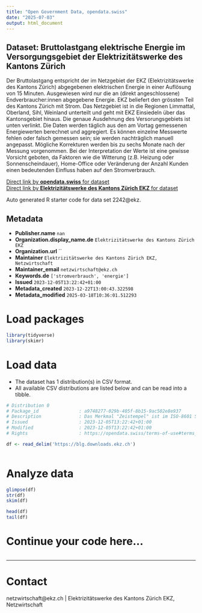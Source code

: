 ```yaml
---
title: "Open Government Data, opendata.swiss"
date: "2025-07-03"
output: html_document
---
```


## Dataset: Bruttolastgang elektrische Energie im Versorgungsgebiet der Elektrizitätswerke des Kantons Zürich

Der Bruttolastgang entspricht der im Netzgebiet der EKZ (Elektrizitätswerke des Kantons Zürich) abgegebenen elektrischen Energie in einer Auflösung von 15 Minuten. Ausgewiesen wird nur die an (direkt angeschlossene) Endverbraucher:innen abgegebene Energie. EKZ beliefert den grössten Teil des Kantons Zürich mit Strom. Das Netzgebiet ist in die Regionen Limmattal, Oberland, Sihl, Weinland unterteilt und geht mit EKZ Einsiedeln über das Kantonsgebiet hinaus. Die genaue Ausdehnung des Versorungsgebiets ist unten verlinkt. Die Daten werden täglich aus den am Vortag gemessenen Energiewerten berechnet und aggregiert. Es können einzelne Messwerte fehlen oder falsch gemessen sein; sie werden nachträglich manuell angepasst. Mögliche Korrekturen werden bis zu sechs Monate nach der Messung vorgenommen. Bei der Interpretation der Werte ist eine gewisse Vorsicht geboten, da Faktoren wie die Witterung (z.B. Heizung oder Sonnenscheindauer), Home-Office oder Veränderung der Anzahl Kunden einen bedeutenden Einfluss haben auf den Stromverbrauch.

[Direct link by **opendata.swiss** for dataset](https://opendata.swiss/de/dataset/bruttolastgang-elektrische-energie-im-versorgungsgebiet-der-elektrizitatswerke-des-kantons-zuri)<br>
[Direct link by **Elektrizitätswerke des Kantons Zürich EKZ** for dataset](https://www.ekz.ch/de/ueber-ekz/medien/publikationen/Bruttolastgang-von-EKZ-und-EKZ-Einsiedeln.html)

Auto generated R starter code for data set 2242@ekz.

## Metadata

- **Publisher.name** `nan`
- **Organization.display_name.de** `Elektrizitätswerke des Kantons Zürich EKZ`
- **Organization.url** ``
- **Maintainer** `Elektrizitätswerke des Kantons Zürich EKZ, Netzwirtschaft`
- **Maintainer_email** `netzwirtschaft@ekz.ch`
- **Keywords.de** `['stromverbrauch', 'energie']`
- **Issued** `2023-12-05T13:22:42+01:00`
- **Metadata_created** `2023-12-22T13:00:43.322598`
- **Metadata_modified** `2025-03-18T10:36:01.512293`


# Load packages

```r

library(tidyverse)
library(skimr)

```

# Load data

-   The dataset has 1 distribution(s) in CSV format.
-   All available CSV distributions are listed below and can be read into a tibble.

```r

# Distribution 0
# Package_id               : a9748277-029b-405f-8b15-9ac502e8e937
# Description              : Das Merkmal "Zeistempel" ist im ISO-8601 Standard ausgewiesen. Die Einheit des Bruttolastganges ist kWh.
# Issued                   : 2023-12-05T13:22:42+01:00
# Modified                 : 2023-12-05T13:22:42+01:00
# Rights                   : https://opendata.swiss/terms-of-use#terms_open

df <- read_delim('https://blg.downloads.ekz.ch')



```

# Analyze data

```r

glimpse(df)
str(df)
skim(df)

head(df)
tail(df)

```

# Continue your code here...

```r

```

------------------------------------------------------------------------

# Contact

netzwirtschaft@ekz.ch | Elektrizitätswerke des Kantons Zürich EKZ, Netzwirtschaft
